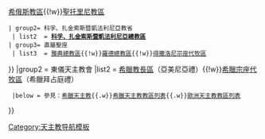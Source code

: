 {{Navbox
|name = 希臘天主教教區
|title =  希臘天主教教區
|style = width: 600px
|group1 = 拉丁禮
|list1 = {{Navbox|child
  | evenodd = swap
  | group1 = 納克索斯、安德羅斯、蒂諾斯暨米科諾斯教省
  | list1  = '''[[天主教納克索斯、安德羅斯、蒂諾斯暨米科諾斯總教區|納克索斯、安德羅斯、蒂諾斯暨米科諾斯總教區]]'''{{!w}}[[天主教克里特教區|克里特教區]]{{!w}}[[天主教希俄斯教區|希俄斯教區]]{{!w}}[[天主教聖托里尼教區|聖托里尼教區]]
 | group2= 科孚、扎金索斯暨凱法利尼亞教省
  | list2  = '''[[天主教科孚、扎金索斯暨凱法利尼亞總教區|科孚、扎金索斯暨凱法利尼亞總教區]]'''
 | group3= 直屬聖座
  | list3  = [[天主教雅典總教區|雅典總教區]]{{!w}}[[天主教羅德總教區|羅德總教區]]{{!w}}[[天主教得撒洛尼宗座代牧區|得撒洛尼宗座代牧區]]
}}
|group2 = 東儀天主教會
|list2 = [[亞美尼亞禮天主教希臘教長區|希臘教長區]]（亞美尼亞禮）{{!w}}[[希臘拜占庭禮天主教希臘宗座代牧區|希臘宗座代牧區]]（希臘拜占庭禮）
  |below = 參見：[[希臘天主教]]{{.w}}[[希臘天主教教區列表]]{{.w}}[[歐洲天主教教區列表]]
}}
<noinclude>
[[Category:天主教导航模板]]
</noinclude>